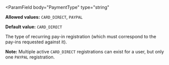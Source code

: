 <ParamField
  body="PaymentType"
  type="string"
>
**Allowed values:** `CARD_DIRECT`, `PAYPAL`

**Default value:** `CARD_DIRECT`

The type of recurring pay-in registration (which must correspond to the pay-ins requested against it).

**Note:** Multiple active `CARD_DIRECT` registrations can exist for a user, but only one `PAYPAL` registration.
</ParamField>